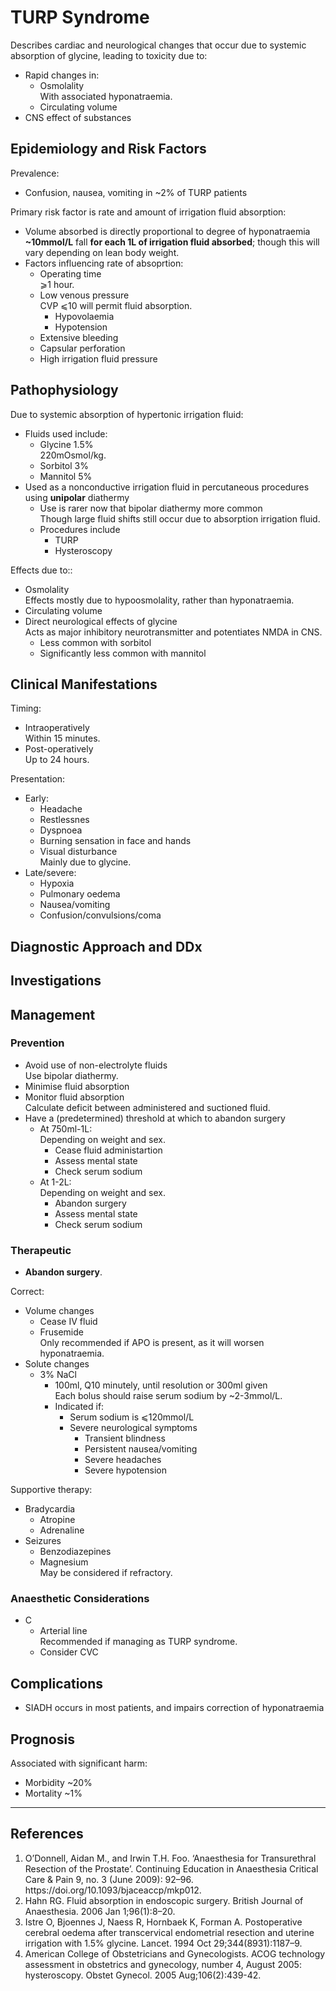 # TURP Syndrome


Describes cardiac and neurological changes that occur due to systemic absorption of glycine, leading to toxicity due to:

* Rapid changes in:
	* Osmolality  
	With associated hyponatraemia.
	* Circulating volume
* CNS effect of substances  

## Epidemiology and Risk Factors

Prevalence:

* Confusion, nausea, vomiting in ~2% of TURP patients


Primary risk factor is rate and amount of irrigation fluid absorption:

* Volume absorbed is directly proportional to degree of hyponatraemia  
**~10mmol/L** fall **for each 1L of irrigation fluid absorbed**; though this will vary depending on lean body weight.
* Factors influencing rate of absoprtion:
	* Operating time  
	⩾1 hour.
	* Low venous pressure  
	CVP ⩽10 will permit fluid absorption.
		* Hypovolaemia
		* Hypotension  
	* Extensive bleeding
	* Capsular perforation
	* High irrigation fluid pressure


## Pathophysiology

Due to systemic absorption of hypertonic irrigation fluid:

* Fluids used include:
	* Glycine 1.5%  
	220mOsmol/kg.
	* Sorbitol 3%
	* Mannitol 5%
* Used as a nonconductive irrigation fluid in percutaneous procedures using **unipolar** diathermy
	* Use is rarer now that bipolar diathermy more common  
	Though large fluid shifts still occur due to absorption irrigation fluid.
	* Procedures include
		* TURP
		* Hysteroscopy

Effects due to::

* Osmolality  
Effects mostly due to hypoosmolality, rather than hyponatraemia.
* Circulating volume
* Direct neurological effects of glycine  
Acts as major inhibitory neurotransmitter and potentiates NMDA in CNS.
	* Less common with sorbitol
	* Significantly less common with mannitol

## Clinical Manifestations

Timing:

* Intraoperatively  
Within 15 minutes.
* Post-operatively  
Up to 24 hours.

Presentation:

* Early:
	* Headache
	* Restlessnes
	* Dyspnoea
	* Burning sensation in face and hands
	* Visual disturbance  
	Mainly due to glycine.
* Late/severe:
	* Hypoxia
	* Pulmonary oedema
	* Nausea/vomiting
	* Confusion/convulsions/coma


## Diagnostic Approach and DDx

## Investigations

## Management

### Prevention

* Avoid use of non-electrolyte fluids  
Use bipolar diathermy.
* Minimise fluid absorption
* Monitor fluid absorption  
Calculate deficit between administered and suctioned fluid.
* Have a (predetermined) threshold at which to abandon surgery
	* At 750ml-1L:  
	Depending on weight and sex.
		* Cease fluid administartion
		* Assess mental state
		* Check serum sodium
	* At 1-2L:  
	Depending on weight and sex.
		* Abandon surgery
		* Assess mental state
		* Check serum sodium


### Therapeutic

* **Abandon surgery**.

Correct:

* Volume changes
	* Cease IV fluid
	* Frusemide  
	Only recommended if APO is present, as it will worsen hyponatraemia.
* Solute changes
	* 3% NaCl  
		* 100ml, Q10 minutely, until resolution or 300ml given  
		Each bolus should raise serum sodium by ~2-3mmol/L.
		* Indicated if:
			* Serum sodium is ⩽120mmol/L
			* Severe neurological symptoms
				* Transient blindness
				* Persistent nausea/vomiting
				* Severe headaches
				* Severe hypotension


Supportive therapy:

* Bradycardia  
	* Atropine
	* Adrenaline
* Seizures  
	* Benzodiazepines
	* Magnesium  
	May be considered if refractory.

### Anaesthetic Considerations

* C
	* Arterial line  
	Recommended if managing as TURP syndrome.
	* Consider CVC
	
## Complications

* SIADH occurs in most patients, and impairs correction of hyponatraemia

## Prognosis

Associated with significant harm:

* Morbidity ~20%
* Mortality ~1%


---

## References

1. O’Donnell, Aidan M., and Irwin T.H. Foo. ‘Anaesthesia for Transurethral Resection of the Prostate’. Continuing Education in Anaesthesia Critical Care & Pain 9, no. 3 (June 2009): 92–96. https://doi.org/10.1093/bjaceaccp/mkp012.
2. Hahn RG. Fluid absorption in endoscopic surgery. British Journal of Anaesthesia. 2006 Jan 1;96(1):8–20. 
3. Istre O, Bjoennes J, Naess R, Hornbaek K, Forman A. Postoperative cerebral oedema after transcervical endometrial resection and uterine irrigation with 1.5% glycine. Lancet. 1994 Oct 29;344(8931):1187–9. 
4. American College of Obstetricians and Gynecologists. ACOG technology assessment in obstetrics and gynecology, number 4, August 2005: hysteroscopy. Obstet Gynecol. 2005 Aug;106(2):439-42.